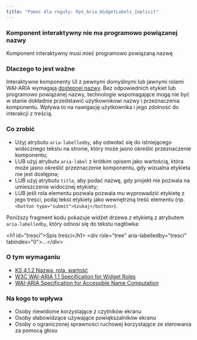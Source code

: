 ```yaml
---
title: "Pomoc dla reguły: Rpt_Aria_WidgetLabels_Implicit"
---
```


<div className="toolHelp">
<Row>
<Column colLg={16} colMd={8} colSm={4} className="toolHead">

### Komponent interaktywny nie ma programowo powiązanej nazwy

<div id="locLevel"></div>

Komponent interaktywny musi mieć programowo powiązaną nazwę

</Column>
</Row>
<Row>
<Column colLg={11} colMd={5} colSm={4} className="toolMain">

### Dlaczego to jest ważne

Interaktywne komponenty UI z pewnymi domyślnymi lub jawnymi rolami WAI-ARIA wymagają [dostępnej nazwy](https://www.w3.org/TR/accname-1.1/#dfn-accessible-name). Bez odpowiednich etykiet lub programowo powiązanej nazwy, technologie wspomagające mogą nie być w stanie dokładnie przedstawić użytkownikowi nazwy i przeznaczenia komponentu. Wpływa to na nawigację użytkownika i jego zdolność do interakcji z treścią.


<div id="locSnippet"></div>

### Co zrobić

* Użyj atrybutu `aria-labelledby`, aby odwołać się do istniejącego widocznego tekstu na stronie, który może jasno określić przeznaczenie komponentu;
* LUB użyj atrybutu `aria-label` z krótkim opisem jako wartością, która może jasno określić przeznaczenie komponentu, gdy wizualna etykieta nie jest dostępna;
* LUB użyj atrybutu `title`, aby podać nazwę, gdy projekt nie pozwala na umieszczenie widocznej etykiety;
* LUB jeśli rola elementu pozwala pozwala mu wyprowadzić etykietę z jego treści, podaj tekst etykiety jako wewnętrzną treść elementu (np. `<button type="submit">Szukaj</button>`).

Poniższy fragment kodu pokazuje widżet drzewa z etykietą z atrybutem `aria-labelledby`, który odnosi się do tekstu nagłówka:

<CodeSnippet type="multi" light={true}>&lt;h1 id="tresci"&gt;Spis treści&lt;/h1&gt;
&lt;div role="tree" aria-labelledby="tresci" tabindex="0"&gt;...&lt;/div&gt;</CodeSnippet>

</Column>
<Column colLg={5} colMd={3} colSm={4} className="toolLeft">

### O tym wymaganiu

* [KS 4.1.2 Nazwa, rola, wartość](https://wcag.lepszyweb.pl/#name-role-value)
* [W3C WAI-ARIA 1.1 Specification for Widget Roles](https://www.w3.org/TR/wai-aria-1.1/#widget_roles)
* [WAI-ARIA Specification for Accessible Name Computation](https://www.w3.org/TR/accname-1.1/#mapping_additional_nd_name)

### Na kogo to wpływa

* Osoby niewidome korzystające z czytników ekranu
* Osoby słabowidzące używające powiększalników ekranu
* Osoby o ograniczonej sprawności ruchowej korzystające ze sterowania za pomocą głosu

</Column>
</Row>
</div>


